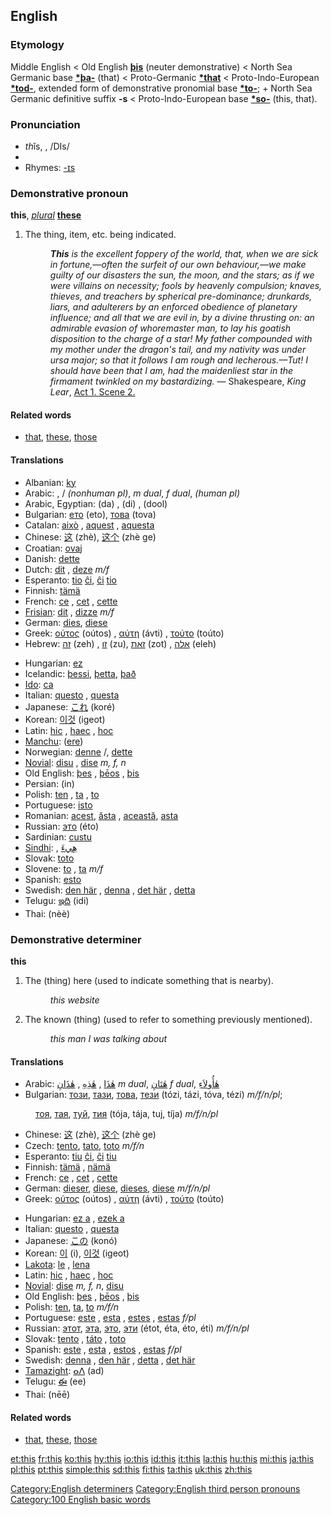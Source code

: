 ==English==

{{rank|have|or|from|28|this|but|all|him}}

===Etymology===
Middle English < Old English '''[[þis]]''' (neuter demonstrative) < North Sea Germanic base '''[[*þa-]]''' (that) < Proto-Germanic '''[[*that]]''' < Proto-Indo-European '''[[*tod-]]''', extended form of demonstrative pronomial base '''[[*to-]]'''; + North Sea Germanic definitive suffix '''-s''' < Proto-Indo-European base '''[[*so-]]''' (this, that).

===Pronunciation===
*<i>th</i>ĭs, {{IPAchar|/ðɪs/}}, /DIs/
*{{audio|en-us-this.ogg|Audio (US)}}
*Rhymes: [[Rhymes:English:-ɪs|-ɪs]]

===Demonstrative pronoun===
'''this''', ''[[plural]]'' '''[[these]]'''

# The thing, item, etc. being indicated.
#:'' '''This''' is the excellent foppery of the world, that, when we are sick in fortune,—often the surfeit of our own behaviour,—we make guilty of our disasters the sun, the moon, and the stars; as if we were villains on necessity; fools by heavenly compulsion; knaves, thieves, and treachers by spherical pre-dominance; drunkards, liars, and adulterers by an enforced obedience of planetary influence; and all that we are evil in, by a divine thrusting on: an admirable evasion of whoremaster man, to lay his goatish disposition to the charge of a star! My father compounded with my mother under the dragon's tail, and my nativity was under ursa major; so that it follows I am rough and lecherous.—Tut! I should have been that I am, had the maidenliest star in the firmament twinkled on my bastardizing.'' — Shakespeare, ''King Lear'', [http://en.wikisource.org/w/index.php?title=The_Tragedy_of_King_Lear&action=edit&section=4 Act 1. Scene 2.]

====Related words====
*[[that]], [[these]], [[those]]

====Translations====
{{top}}
*Albanian: [[ky]]
*Arabic: {{ARchar|[[هذا|هٰذَا]]}} {{Unicode|(háːðaː)}} {{m}}, {{ARchar|[[هذه|هٰذِهِ]]}} {{Unicode|(haːðíːhi)}} / {{ARchar|[[هذي|هٰذِي]]}} {{Unicode|(haːðiː)}} {{f}} {{s}} ''(nonhuman pl)'', {{ARchar|[[هذان|هٰذَانِ]]}} {{Unicode|(haːðáːni)}} ''m dual'', {{ARchar|[[هتان|هٰتَانِ]]}} {{Unicode|(haːtáːni)}} ''f dual'', {{ARchar|[[هؤلاء|هٰؤلاَءِ]]/[[هأولاء|هٰأولاَءِ]]}} {{Unicode|(haː’uláː’i)}} ''(human pl)''
*Arabic, Egyptian: {{ARchar|[[دا]]}} (da) {{m}}, {{ARchar|[[دى]]}} (di) {{f}}, {{ARchar|[[دول]]}} (dool) {{p}}
*Bulgarian: [[ето]] (eto), [[това]] (tova)
*Catalan: [[això]] {{n}}, [[aquest]] {{m}}, [[aquesta]] {{f}}
*Chinese: [[这]] (zhè), [[这个]] (zhè ge)
*Croatian: [[ovaj]]
*Danish: [[dette]]
*Dutch: [[dit]] {{n}}, [[deze]] ''m/f''
*Esperanto: [[tio]] [[ĉi]], [[ĉi]] [[tio]]
*Finnish: [[tämä]]
*French: [[ce]] {{m}}, [[cet]] {{m}}, [[cette]] {{f}}
*[[Frisian]]: [[dit]] {{n}}, [[dizze]] ''m/f''
*German: [[dies]], [[diese]]
*Greek: [[ούτος]] (oútos) {{m}}, [[αύτη]] (ávti) {{f}}, [[τούτο]] (toúto) {{n}}
*Hebrew: [[זה]] (zeh) {{m}}, [[זו]] (zu), [[זאת]] (zot) {{f}}, [[אלה]] (eleh) {{p}}
{{mid}}
*Hungarian: [[ez]]
*Icelandic: [[þessi]], [[þetta]], [[það]]
*[[Ido]]: [[ca]]
*Italian: [[questo]] {{m}}, [[questa]] {{f}}
*Japanese: [[これ]] (koré)
*Korean: [[이것]] (igeot)
*Latin: [[hoc|hic]] {{m}}, [[hoc|haec]] {{f}}, [[hoc]] {{n}}
*[[Manchu]]: ([[ere]])
*Norwegian: [[denne]] {{m}}/{{f}}, [[dette]] {{n}}
*[[Novial]]: [[disu]] {{n}}, [[dise]] ''m, f, n''
*Old English: [[þes]] {{m}}, [[þeos|þēos]] {{f}}, [[þis]] {{n}}
*Persian: {{FAchar|[[این]]}} (in)
*Polish: [[ten]] {{m}}, [[ta]] {{f}}, [[to]] {{n}}
*Portuguese: [[isto]]
*Romanian: [[acest]], [[ăsta]] {{m}}, [[această]], [[asta]] {{f}}
*Russian: [[это]] (éto)
*Sardinian: [[custu]]
*[[Sindhi]]: {{SDchar|[[هيءُ]]}} {{m}}, [[هِيءَ]] {{f}}
*Slovak: [[toto]]
*Slovene: [[to]] {{n}}, [[ta]] ''m/f''
*Spanish: [[esto]]
*Swedish: [[den här]] {{c}}, [[denna]] {{c}}, [[det här]] {{n}}, [[detta]] {{n}}
*Telugu: [[ఇది]] (idi)
*Thai: {{THchar|[[นี่]]}} (nèè)
{{bottom}}

===Demonstrative determiner===
'''this'''

# The (thing) here (used to indicate something that is nearby).
#:''this website''
# The known (thing) (used to refer to something previously mentioned).
#:''this man I was talking about''

====Translations====
{{top}}
*Arabic: [[هذا|هٰذَا]] {{Unicode|(háːðaː)}} {{m}}, [[هذه|هٰذِهِ]] {{Unicode|(haːðíːhi)}} {{f}}, [[هذان|هٰذَانِ]] {{Unicode|(haːðáːni)}} ''m dual'', [[هتان|هٰتَانِ]] {{Unicode|(haːtáːni)}} ''f dual'', [[هأولاء|هٰأُولاَءِ]] {{Unicode|(haː’uláː’i)}} {{p}}
*Bulgarian: [[този]], [[тази]], [[това]], [[тези]] (tózi, tázi, tóva, tézi) ''m/f/n/pl'';
:[[тоя]], [[тая]], [[туй]], [[тия]] (tója, tája, tuj, tíja) ''m/f/n/pl''
*Chinese: [[这]] (zhè), [[这个]] (zhè ge)
*Czech: [[tento]], [[tato]], [[toto]] ''m/f/n''
*Esperanto: [[tiu]] [[ĉi]], [[ĉi]] [[tiu]]
*Finnish: [[tämä]] {{s}}, [[nämä]] {{p}}
*French: [[ce]] {{m}}, [[cet]] {{m}}, [[cette]] {{f}}
*German: [[dieser]], [[diese]], [[dieses]], [[diese]] ''m/f/n/pl''
*Greek: [[ούτος]] (oútos) {{m}}, [[αύτη]] (ávti) {{f}}, [[τούτο]] (toúto) {{n}}
{{mid}}
*Hungarian: [[ez a]] {{s}}, [[ezek a]] {{p}}
*Italian: [[questo]] {{m}}, [[questa]] {{f}}
*Japanese: [[この]] (konó)
*Korean: [[이]] (i), [[이것]] (igeot)
*[[Lakota]]: [[le]] {{s}}, [[lena]] {{p}}
*Latin: [[hoc|hic]] {{m}}, [[hoc|haec]] {{f}}, [[hoc]] {{n}}
*[[Novial]]: [[dise]] ''m, f, n'', [[disu]] {{n}}
*Old English: [[þes]] {{m}}, [[þeos|þēos]] {{f}}, [[þis]] {{n}}
*Polish: [[ten]], [[ta]], [[to]] ''m/f/n''
*Portuguese: [[este]] {{m}}, [[esta]] {{f}}, [[estes]] {{p}}, [[estas]] ''f/pl''
*Russian: [[этот]], [[эта]], [[это]], [[эти]] (étot, éta, éto, éti) ''m/f/n/pl''
*Slovak: [[tento]] {{m}}, [[táto]] {{f}}, [[toto]] {{n}}
*Spanish: [[este]] {{m}}, [[esta]] {{f}},  [[estos]] {{p}}, [[estas]] ''f/pl''
*Swedish: [[denna]] {{c}}, [[den här]] {{c}}, [[detta]] {{n}}, [[det här]] {{n}}
*[[Tamazight]]: [[ⴰⴷ]] (ad)
*Telugu: [[ఈ]] (ee)
*Thai: {{THchar|[[นี้]]}} (nēē)
{{bottom}}

====Related words====
*[[that]], [[these]], [[those]]

[[Category:English determiners]]
[[Category:English third person pronouns]]
[[Category:100 English basic words]]

[[et:this]]
[[fr:this]]
[[ko:this]]
[[hy:this]]
[[io:this]]
[[id:this]]
[[it:this]]
[[la:this]]
[[hu:this]]
[[mi:this]]
[[ja:this]]
[[pl:this]]
[[pt:this]]
[[simple:this]]
[[sd:this]]
[[fi:this]]
[[ta:this]]
[[uk:this]]
[[zh:this]]